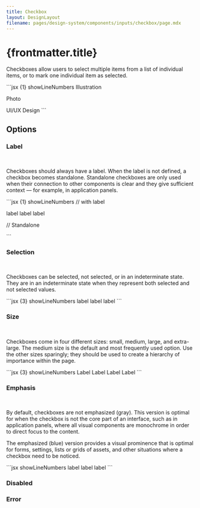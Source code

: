 ```yaml
---
title: Checkbox
layout: DesignLayout
filename: pages/design-system/components/inputs/checkbox/page.mdx
---
```



# {frontmatter.title}

Checkboxes allow users to select multiple items from a list of individual items, or to mark one individual item as selected.

<MainView />

<CodeView>
  <CodeViewItem title="Sapa">
```jsx {1} showLineNumbers
<Checkbox checked>Illustration</Checkbox>

<Checkbox checked>Photo</Checkbox>

<Checkbox indeterminate checked>
    UI/UX Design
</Checkbox>
```
  </CodeViewItem>
</CodeView>

## Options

### Label

<OptionsView />

&nbsp;

Checkboxes should always have a label. When the label is not defined, a checkbox becomes standalone. Standalone checkboxes are only used when their connection to other components is clear and they give sufficient context — for example, in application panels.

<CodeView>
  <CodeViewItem title="Sapa">
```jsx {1} showLineNumbers
// with label

<Checkbox>label</Checkbox>
<Checkbox checked>label</Checkbox>
<Checkbox indeterminate>label</Checkbox>

// Standalone

<Checkbox />
<Checkbox checked />
<Checkbox indeterminate />
```
  </CodeViewItem>
</CodeView>

### Selection

<SelectionView />

&nbsp;

Checkboxes can be selected, not selected, or in an indeterminate state. They are in an indeterminate state when they represent both selected and not selected values.

<CodeView>
  <CodeViewItem title="Sapa">
    ```jsx {3} showLineNumbers
    <Checkbox>label</Checkbox>
    <Checkbox checked>label</Checkbox>
    <Checkbox indeterminate>label</Checkbox>
    ```
  </CodeViewItem>
</CodeView>

### Size

<SizeView />

&nbsp;

Checkboxes come in four different sizes: small, medium, large, and extra-large. The medium size is the default and most frequently used option. Use the other sizes sparingly; they should be used to create a hierarchy of importance within the page.

<CodeView>
  <CodeViewItem title="Sapa">
    ```jsx {3} showLineNumbers
    <Checkbox size="small" checked>
      Label
    </Checkbox>
    <Checkbox size="medium" checked>
      Label
    </Checkbox>
    <Checkbox size="large" checked>
      Label
    </Checkbox>
    <Checkbox size="extra-large" checked>
      Label
    </Checkbox>
    ```
  </CodeViewItem>
</CodeView>

### Emphasis

<EmphasisView />

&nbsp;

By default, checkboxes are not emphasized (gray). This version is optimal for when the checkbox is not the core part of an interface,
such as in application panels, where all visual components are monochrome in order to direct focus to the content.

The emphasized (blue) version provides a visual prominence that is optimal for forms, settings, lists or grids of assets, and other situations where a checkbox need to be noticed.

<CodeView>
  <CodeViewItem title="Sapa">
    ```jsx showLineNumbers
    <Checkbox variant="dark">label</Checkbox>
    <Checkbox variant="dark" checked>
      label
    </Checkbox>
    <Checkbox variant="dark" indeterminate>
      label
    </Checkbox>
    ```
  </CodeViewItem>
</CodeView>

### Disabled

<DisabledView />

### Error

<ErrorView />
